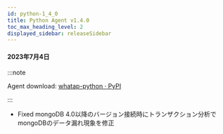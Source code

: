 ```yaml
---
id: python-1_4_0
title: Python Agent v1.4.0
toc_max_heading_level: 2
displayed_sidebar: releaseSidebar
---
```


#### 2023年7月4日

:::note

Agent download: [whatap-python · PyPI](https://pypi.org/project/whatap-python/1.4.0/)

:::

- <Status>Fixed</Status> mongoDB 4.0以降のバージョン接続時にトランザクション分析でmongoDBのデータ漏れ現象を修正
